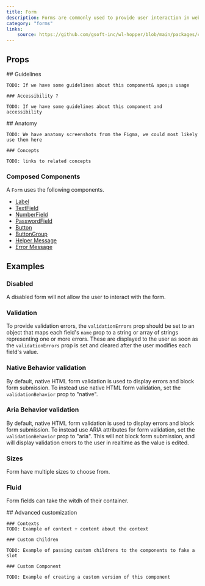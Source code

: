 ```yaml
---
title: Form
description: Forms are commonly used to provide user interaction in web applications.
category: "forms"
links:
    source: https://github.com/gsoft-inc/wl-hopper/blob/main/packages/components/src/form/src/Form.tsx
---
```


<Example src="Form/docs/preview" />

## Props

<PropTable component="Form" />

<FeatureFlag flag="next">
    ## Guidelines

    TODO: If we have some guidelines about this component& apos;s usage

    ### Accessibility ?

    TODO: If we have some guidelines about this component and accessibility
</FeatureFlag>

<FeatureFlag flag="rc">
    ## Anatomy

    TODO: We have anatomy screenshots from the Figma, we could most likely use them here

    ### Concepts

    TODO: links to related concepts
</FeatureFlag>

### Composed Components

A `Form` uses the following components.

- [Label](./Label)
- [TextField](./TextField)
- [NumberField](./NumberField)
- [PasswordField](./PasswordField)
- [Button](./Button)
- [ButtonGroup](./ButtonGroup)
- [Helper Message](./HelperMessage)
- [Error Message](./ErrorMessage)

## Examples

### Disabled

A disabled form will not allow the user to interact with the form.

<Example src="Form/docs/disabled" />

### Validation

To provide validation errors, the `validationErrors` prop should be set to an object that maps each field's `name` prop
to a string or array of strings representing one or more errors. These are displayed to the user as soon as the
`validationErrors` prop is set and cleared after the user modifies each field's value.

<Example src="Form/docs/validation" />

### Native Behavior validation

By default, native HTML form validation is used to display errors and block form submission. To instead use
native HTML form validation, set the `validationBehavior` prop to "native".

<Example src="Form/docs/nativeValidation" />

### Aria Behavior validation

By default, native HTML form validation is used to display errors and block form submission. To instead use
ARIA attributes for form validation, set the `validationBehavior` prop to "aria".
This will not block form submission, and will display validation errors to the user in realtime as the value is edited.

<Example src="Form/docs/ariaValidation" />

### Sizes

Form have multiple sizes to choose from.

<Example src="Form/docs/size" />

### Fluid

Form fields can take the witdh of their container.

<Example src="Form/docs/fluid" />

<FeatureFlag flag="next">
    ## Advanced customization

    ### Contexts
    TODO: Example of context + content about the context

    ### Custom Children

    TODO: Example of passing custom childrens to the components to fake a slot

    ### Custom Component

    TODO: Example of creating a custom version of this component
</FeatureFlag>
